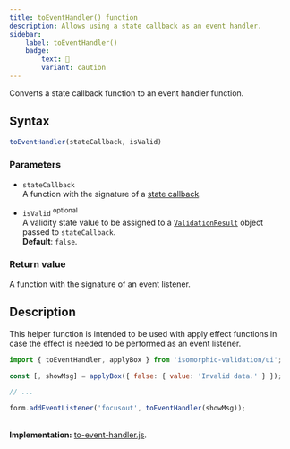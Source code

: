 ```yaml
---
title: toEventHandler() function
description: Allows using a state callback as an event handler.
sidebar: 
    label: toEventHandler()
    badge:
        text: 🧪
        variant: caution
---
```


Converts a state callback function to an event handler function.

## Syntax

```js 
toEventHandler(stateCallback, isValid)
```

### Parameters

- `stateCallback`
<br/> A function with the signature of a [state callback](/concept/state-callbacks/).

- `isValid` <sup>optional</sup>
<br/> A validity state value to be assigned to a [`ValidationResult`](/api/validation-result/) object passed to `stateCallback`.
<br/> **Default**: `false`.

### Return value

A function with the signature of an event listener.

## Description

This helper function is intended to be used with apply effect functions in case the effect is needed to be performed as an event listener.

```js 
import { toEventHandler, applyBox } from 'isomorphic-validation/ui';

const [, showMsg] = applyBox({ false: { value: 'Invalid data.' } });

// ...

form.addEventListener('focusout', toEventHandler(showMsg));
```

<br/>**Implementation:** [to-event-handler.js](https://github.com/itihon/isomorphic-validation/blob/master/src/ui/to-event-handler.js).